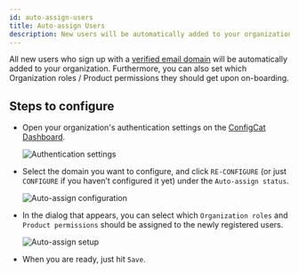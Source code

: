 ```yaml
---
id: auto-assign-users
title: Auto-assign Users
description: New users will be automatically added to your organization if you have a verified domain. Here is how to set it up.
---
```


All new users who sign up with a [verified email domain](domain-verification.mdx) will be automatically added to your organization.
Furthermore, you can also set which Organization roles / Product permissions they should get upon on-boarding.

## Steps to configure

- Open your organization's authentication settings on the <a href="https://app.configcat.com/organization/authentication" target="_blank">ConfigCat Dashboard</a>.

  <img className="bordered-img" src="/docs/assets/saml/dashboard/authentication.png" alt="Authentication settings" decoding="async" loading="lazy" />

- Select the domain you want to configure, and click `RE-CONFIGURE` (or just `CONFIGURE` if you haven’t configured it yet) under the `Auto-assign status`.

  <img className="bordered-img" src="/docs/assets/saml/dashboard/auto_assign_config_new.png" alt="Auto-assign configuration" decoding="async" loading="lazy" />

- In the dialog that appears, you can select which `Organization roles` and `Product permissions` should be assigned to the newly registered users.

  <img className="bordered-img" src="/docs/assets/saml/dashboard/auto_assign_set_new.png" alt="Auto-assign setup" decoding="async" loading="lazy" />

- When you are ready, just hit `Save`.
